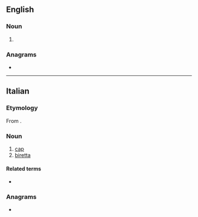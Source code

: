 ==English==

===Noun===
{{en-noun}}

# {{archaic form of|en|biretta}}

{{Webster 1913}}

===Anagrams===
* {{anagrams|en|a=abeerrtt|Barrette|barrette|batterer}}

----

==Italian==

===Etymology===
From {{der|it|LL.|birrus}}.

===Noun===
{{it-noun|f}}

# [[cap]]
# [[biretta]]

====Related terms====
* {{l|it|berretto}}

===Anagrams===
* {{l|it|barrette}}